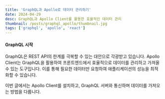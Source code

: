 ```yaml
---
title: 'GraphQL과 Apollo로 데이터 관리하기'
date: 2024-04-29
desc: GraphQL과 Apollo Client를 활용한 효율적인 데이터 관리
thumbnail: /posts/graphql_apollo/thumbnail.jpg
tags: ['graphql', 'apollo', 'react']
---
```


#### GraphQL 시작

GraphQL은 REST API의 한계를 극복할 수 있는 대안으로 각광받고 있습니다. Apollo Client는 GraphQL을 활용하여 프론트엔드에서 효율적으로 데이터를 관리하고 가져올 수 있는 도구입니다. 이를 통해 필요한 데이터만 요청하여 애플리케이션의 성능을 최적화할 수 있습니다.

이번 글에서는 Apollo Client를 설치하고, GraphQL 서버와 통신하며 데이터를 가져오는 방법을 다룹니다.
